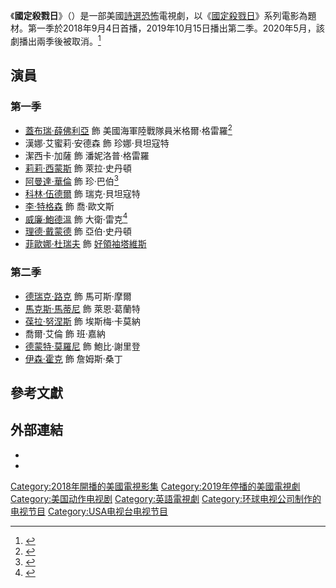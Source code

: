{{noteTA
|G1=Tv
|G2=Show
}}
{{Infobox television
| show_name = 國定殺戮日
| original_name = {{lang|en|''The Purge''}}
| image = 
| genre = {{Plainlist|
* [[恐怖片|恐怖]]
* [[動作片|動作]]
* [[犯罪片|犯罪]]
* [[独立单元剧|詩選]]
}}
| creator = [[詹姆斯·狄莫納哥|詹姆斯·狄莫納哥]]
| based_on = {{Based on|[[國定殺戮日系列|國定殺戮日]]|詹姆斯·狄莫納哥}}
| starring = {{Plainlist|
* [[蓋布瑞·薛佛利亞|蓋布瑞·薛佛利亞]]
* 漢娜·艾蜜莉·安德森
* 潔西卡·加薩
* [[莉莉·西蒙斯|莉莉·西蒙斯]]
* [[阿曼達·華倫|阿曼達·華倫]]
* [[科林·伍德爾|科林·伍德爾]]
* [[李·泰格森|李·泰格森]]
* [[德瑞克·路克|德瑞克·路克]]
* [[馬可斯·馬蒂尼|馬可斯·馬蒂尼]]
* [[葆拉·努涅斯|葆拉·努涅斯]]
* 喬爾·艾倫
}}
| composer = [[泰勒·貝茲|泰勒·貝茲]]
| country = 美國
| language = 英語
| num_seasons = 2
| num_episodes = 20
| list_episodes = 
| executive_producer = {{Plainlist|
* [[安東尼·海明威|安東尼·海明威]]（第一季）
* [[麥可·貝|麥可·貝]]
* [[安德魯·福姆|安德魯·福姆]]
* [[布萊德·富勒_(製片人)|布萊德·富勒]]
* [[傑森·布倫|傑森·布倫]]
* 塞巴斯蒂安·勒默西耶
* 詹姆斯·狄莫納哥
* 托馬斯·凱利
* 蒂姆·安德魯（第二季）
* 詹姆斯·羅蘭 （第二季）
* 克里斯塔爾·霍頓·齊夫（第二季）
}}
| producer = {{Plainlist|
* 亞倫·塞里奎尼（第一季）
* 艾麗莎·坎特羅
* 布萊恩·威廉姆斯（第二季）
}}
| cinematography = {{Plainlist|
* 凱文·麥克奈特
* 亞倫·利維
}}
| editor =
| runtime = 41–50分鐘
| location = [[路易斯安那州|路易斯安那州]][[新奥尔良|新奥尔良]]
| company = {{Plainlist|
* [[布倫屋製片公司|布倫屋電視公司]]
* [[環球有線製作公司|環球有線製作公司]]
* [[白金沙丘|白金沙丘]]
* Man in a Tree Productions
* Racket Squad Productions（第一季）
}}
| distributor = [[NBC環球電視發行|NBC環球電視發行]]
| channel = [[USA電視台|USA電視台]]
| picture_format = [[1080i|1080i]]（[[HDTV|HDTV]]）
| first_aired = {{Start date|2018|9|4}}
| last_aired = {{End date|2019|12|17}}
| website = https://www.usanetwork.com/thepurge
| show_name_zh-cn = 
| show_name_zh-hk = 
| show_name_zh-tw = 
}}

《'''國定殺戮日'''》（{{lang-en|''The Purge''}}）是一部美國[[独立单元剧|詩選]][[恐怖片|恐怖]]電視劇，以《[[國定殺戮日系列|國定殺戮日]]》系列電影為題材。第一季於2018年9月4日首播，2019年10月15日播出第二季。2020年5月，該劇播出兩季後被取消。<ref>{{cite web|url=https://deadline.com/2020/05/the-purge-treadstone-canceled-usa-programming-strategy-shift-two-seasons-one-season-1202934081/|title='The Purge' & 'Treadstone' Canceled By USA Network Amid Programming Strategy Shift|work=Deadline Hollywood|first=Nellie|last=Andreeva|date=2020-05-13|accessdate=2020-05-13|archive-date=2020-05-13|archive-url=https://web.archive.org/web/20200513232454/https://deadline.com/2020/05/the-purge-treadstone-canceled-usa-programming-strategy-shift-two-seasons-one-season-1202934081/|dead-url=no}}</ref>

== 演員 ==
=== 第一季 ===
* [[蓋布瑞·薛佛利亞|蓋布瑞·薛佛利亞]] 飾 美國海軍陸戰隊員米格爾·格雷羅<ref name="MainRole">{{cite web|url=https://deadline.com/2018/02/the-purge-gabriel-chavarria-jessica-garza-cast-usa-network-syfy-series-1202303556/|title='The Purge': Gabriel Chavarria & Jessica Garza To Star In TV Series For USA & Syfy|work=Deadline Hollywood|last=Andreeva|first=Nellie|date=2018-02-26|accessdate=2018-02-26|archive-date=2018-02-27|archive-url=https://web.archive.org/web/20180227020156/http://deadline.com/2018/02/the-purge-gabriel-chavarria-jessica-garza-cast-usa-network-syfy-series-1202303556/|dead-url=no}}</ref>
* 漢娜·艾蜜莉·安德森 飾 珍娜·貝坦寇特
* 潔西卡·加薩 飾 潘妮洛普·格雷羅
* [[莉莉·西蒙斯|莉莉·西蒙斯]] 飾 萊拉·史丹頓
* [[阿曼達·華倫|阿曼達·華倫]] 飾 珍·巴伯<ref name="Roles">{{cite web|url=https://deadline.com/2018/03/the-purge-amanda-warren-colin-woodell-cast-tv-series-usa-syfy-1202355538/|title='The Purge': Amanda Warren & Colin Woodell Cast In TV Series For USA & Syfy|work=Deadline Hollywood|last=Petski|first=Denise|date=2018-03-29|accessdate=2018-03-29|archive-date=2018-03-29|archive-url=https://web.archive.org/web/20180329225324/http://deadline.com/2018/03/the-purge-amanda-warren-colin-woodell-cast-tv-series-usa-syfy-1202355538/|dead-url=no}}</ref>
* [[科林·伍德爾|科林·伍德爾]] 飾 瑞克·貝坦寇特
* [[李·特格森|李·特格森]] 飾 喬·歐文斯
* [[威廉·鮑德溫|威廉·鮑德溫]] 飾 大衛·雷克<ref>{{cite web|url=https://deadline.com/2018/04/the-purge-billy-baldwin-recur-usa-syfy-series-1202376422/|title='The Purge': William Baldwin Set To Recur In USA/Syfy Series|work=Deadline Hollywood|last=Petski|first=Denise|date=2018-04-25|accessdate=2018-04-25|archive-date=2018-04-25|archive-url=https://web.archive.org/web/20180425211620/http://deadline.com/2018/04/the-purge-billy-baldwin-recur-usa-syfy-series-1202376422/|dead-url=no}}</ref>
* [[理德·戴蒙德|理德·戴蒙德]] 飾 亞伯·史丹頓
* [[菲歐娜·杜瑞夫|菲歐娜·杜瑞夫]] 飾 [[好領袖塔維斯|好領袖塔維斯]]
=== 第二季 ===
* [[德瑞克·路克|德瑞克·路克]] 飾 馬可斯·摩爾
* [[馬克斯·馬蒂尼|馬克斯·馬蒂尼]] 飾 萊恩·葛蘭特
* [[葆拉·努涅斯|葆拉·努涅斯]] 飾 埃斯梅·卡莫納
* 喬爾·艾倫 飾 班·嘉納
* [[德蒙特·莫羅尼|德蒙特·莫羅尼]] 飾 鮑比·謝里登
* [[伊森·霍克|伊森·霍克]] 飾 詹姆斯·桑丁

== 參考文獻 ==
{{Reflist|30em}}

== 外部連結 ==
* {{Official website|http://www.usanetwork.com/thepurge/}}
* {{IMDb title}}

{{The Purge}}
{{詹姆斯·德莫纳科}}
{{DEFAULTSORT:Purge (TV series), The}}
[[Category:2018年開播的美國電視影集|Category:2018年開播的美國電視影集]]
[[Category:2019年停播的美國電視劇|Category:2019年停播的美國電視劇]]
[[Category:美国动作电视剧|Category:美国动作电视剧]]
[[Category:英語電視劇|Category:英語電視劇]]
[[Category:环球电视公司制作的电视节目|Category:环球电视公司制作的电视节目]]
[[Category:USA电视台电视节目|Category:USA电视台电视节目]]
